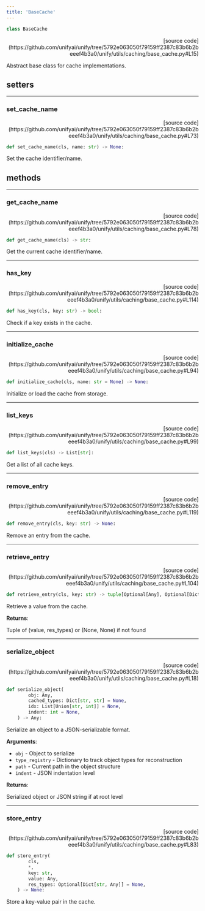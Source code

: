 ```yaml
---
title: 'BaseCache'
---
```


```python
class BaseCache
```

<p align="right">[source code](https://github.com/unifyai/unify/tree/5792e063050f79159ff2387c83b6b2beeef4b3a0/unify/utils/caching/base_cache.py#L15)</p>

Abstract base class for cache implementations.

## setters

---

### set\_cache\_name

<p align="right">[source code](https://github.com/unifyai/unify/tree/5792e063050f79159ff2387c83b6b2beeef4b3a0/unify/utils/caching/base_cache.py#L73)</p>

```python
def set_cache_name(cls, name: str) -> None:
```

Set the cache identifier/name.

## methods

---

### get\_cache\_name

<p align="right">[source code](https://github.com/unifyai/unify/tree/5792e063050f79159ff2387c83b6b2beeef4b3a0/unify/utils/caching/base_cache.py#L78)</p>

```python
def get_cache_name(cls) -> str:
```

Get the current cache identifier/name.

---

### has\_key

<p align="right">[source code](https://github.com/unifyai/unify/tree/5792e063050f79159ff2387c83b6b2beeef4b3a0/unify/utils/caching/base_cache.py#L114)</p>

```python
def has_key(cls, key: str) -> bool:
```

Check if a key exists in the cache.

---

### initialize\_cache

<p align="right">[source code](https://github.com/unifyai/unify/tree/5792e063050f79159ff2387c83b6b2beeef4b3a0/unify/utils/caching/base_cache.py#L94)</p>

```python
def initialize_cache(cls, name: str = None) -> None:
```

Initialize or load the cache from storage.

---

### list\_keys

<p align="right">[source code](https://github.com/unifyai/unify/tree/5792e063050f79159ff2387c83b6b2beeef4b3a0/unify/utils/caching/base_cache.py#L99)</p>

```python
def list_keys(cls) -> List[str]:
```

Get a list of all cache keys.

---

### remove\_entry

<p align="right">[source code](https://github.com/unifyai/unify/tree/5792e063050f79159ff2387c83b6b2beeef4b3a0/unify/utils/caching/base_cache.py#L119)</p>

```python
def remove_entry(cls, key: str) -> None:
```

Remove an entry from the cache.

---

### retrieve\_entry

<p align="right">[source code](https://github.com/unifyai/unify/tree/5792e063050f79159ff2387c83b6b2beeef4b3a0/unify/utils/caching/base_cache.py#L104)</p>

```python
def retrieve_entry(cls, key: str) -> tuple[Optional[Any], Optional[Dict[str, Any]]]:
```

Retrieve a value from the cache.

**Returns**:

Tuple of (value, res_types) or (None, None) if not found

---

### serialize\_object

<p align="right">[source code](https://github.com/unifyai/unify/tree/5792e063050f79159ff2387c83b6b2beeef4b3a0/unify/utils/caching/base_cache.py#L18)</p>

```python
def serialize_object(
        obj: Any,
        cached_types: Dict[str, str] = None,
        idx: List[Union[str, int]] = None,
        indent: int = None,
    ) -> Any:
```

Serialize an object to a JSON-serializable format.

**Arguments**:

- `obj` - Object to serialize
- `type_registry` - Dictionary to track object types for reconstruction
- `path` - Current path in the object structure
- `indent` - JSON indentation level



**Returns**:

Serialized object or JSON string if at root level

---

### store\_entry

<p align="right">[source code](https://github.com/unifyai/unify/tree/5792e063050f79159ff2387c83b6b2beeef4b3a0/unify/utils/caching/base_cache.py#L83)</p>

```python
def store_entry(
        cls,
        *,
        key: str,
        value: Any,
        res_types: Optional[Dict[str, Any]] = None,
    ) -> None:
```

Store a key-value pair in the cache.